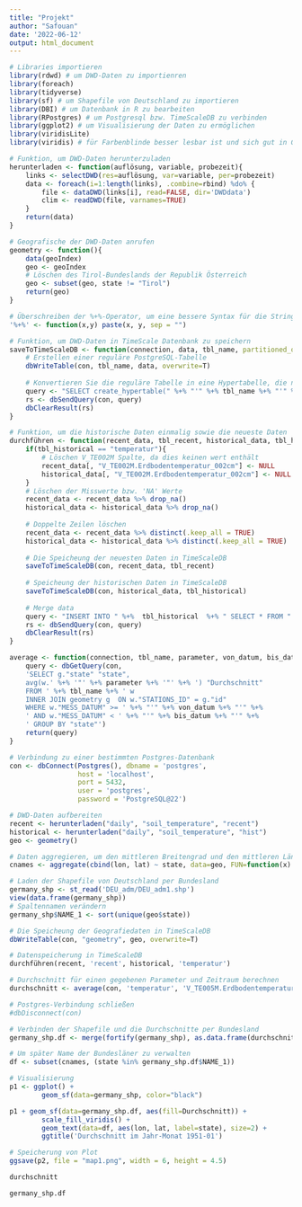 ```yaml
---
title: "Projekt"
author: "Safouan"
date: '2022-06-12'
output: html_document
---
```


```r
# Libraries importieren
library(rdwd) # um DWD-Daten zu importienren
library(foreach)
library(tidyverse)
library(sf) # um Shapefile von Deutschland zu importieren
library(DBI) # um Datenbank in R zu bearbeiten
library(RPostgres) # um Postgresql bzw. TimeScaleDB zu verbinden
library(ggplot2) # um Visualisierung der Daten zu ermöglichen
library(viridisLite)
library(viridis) # für Farbenblinde besser lesbar ist und sich gut in Graustufen drucken lässt

# Funktion, um DWD-Daten herunterzuladen
herunterladen <- function(auflösung, variable, probezeit){
    links <- selectDWD(res=auflösung, var=variable, per=probezeit)
    data <- foreach(i=1:length(links), .combine=rbind) %do% {
        file <- dataDWD(links[i], read=FALSE, dir='DWDdata')
        clim <- readDWD(file, varnames=TRUE)
    }    
    return(data)
}

# Geografische der DWD-Daten anrufen
geometry <- function(){
    data(geoIndex)
    geo <- geoIndex
    # Löschen des Tirol-Bundeslands der Republik Österreich
    geo <- subset(geo, state != "Tirol") 
    return(geo)
}

# Überschreiben der %+%-Operator, um eine bessere Syntax für die String-Verkettung zu erhalten
'%+%' <- function(x,y) paste(x, y, sep = "")

# Funktion, um DWD-Daten in TimeScale Datenbank zu speichern
saveToTimeScaleDB <- function(connection, data, tbl_name, partitioned_on='MESS_DATUM') {
    # Erstellen einer reguläre PostgreSQL-Tabelle
    dbWriteTable(con, tbl_name, data, overwrite=T)
    
    # Konvertieren Sie die reguläre Tabelle in eine Hypertabelle, die nach der Spalte MESS_DATUM partitioniert ist und deren Intervall (chunck interval) 1 Monat beträgt
    query <- "SELECT create_hypertable(" %+% "'" %+% tbl_name %+% "'" %+% ',' %+% "'" %+% partitioned_on %+% "'" %+% ',' %+% "migrate_data => true" %+% ',' %+% "chunk_time_interval => INTERVAL '1 month')"
    rs <- dbSendQuery(con, query)
    dbClearResult(rs)
}

# Funktion, um die historische Daten einmalig sowie die neueste Daten 
durchführen <- function(recent_data, tbl_recent, historical_data, tbl_historical){
    if(tbl_historical == "temperatur"){
        # Löschen V_TE002M Spalte, da dies keinen wert enthält  
        recent_data[, "V_TE002M.Erdbodentemperatur_002cm"] <- NULL
        historical_data[, "V_TE002M.Erdbodentemperatur_002cm"] <- NULL
    }
    # Löschen der Misswerte bzw. 'NA' Werte
    recent_data <- recent_data %>% drop_na()
    historical_data <- historical_data %>% drop_na()
    
    # Doppelte Zeilen löschen
    recent_data <- recent_data %>% distinct(.keep_all = TRUE)
    historical_data <- historical_data %>% distinct(.keep_all = TRUE)
    
    # Die Speicheung der neuesten Daten in TimeScaleDB  
    saveToTimeScaleDB(con, recent_data, tbl_recent)
    
    # Speicheung der historischen Daten in TimeScaleDB
    saveToTimeScaleDB(con, historical_data, tbl_historical)
    
    # Merge data
    query <- "INSERT INTO " %+%  tbl_historical  %+% " SELECT * FROM "  %+% tbl_recent
    rs <- dbSendQuery(con, query)
    dbClearResult(rs)
}

average <- function(connection, tbl_name, parameter, von_datum, bis_datum){
    query <- dbGetQuery(con, 
    'SELECT g."state" "state", 
    avg(w.' %+% '"' %+% parameter %+% '"' %+% ') "Durchschnitt" 
    FROM ' %+% tbl_name %+% ' w
    INNER JOIN geometry g  ON w."STATIONS_ID" = g."id" 
    WHERE w."MESS_DATUM" >= ' %+% "'" %+% von_datum %+% "'" %+%
    ' AND w."MESS_DATUM" < ' %+% "'" %+% bis_datum %+% "'" %+%
    ' GROUP BY "state"')
    return(query)
}

# Verbindung zu einer bestimmten Postgres-Datenbank
con <- dbConnect(Postgres(), dbname = 'postgres', 
                 host = 'localhost',
                 port = 5432,
                 user = 'postgres',
                 password = 'PostgreSQL@22')

# DWD-Daten aufbereiten
recent <- herunterladen("daily", "soil_temperature", "recent")
historical <- herunterladen("daily", "soil_temperature", "hist")
geo <- geometry()

# Daten aggregieren, um den mittleren Breitengrad und den mittleren Längengrad für jeden Bundesland zu ermitteln
cnames <- aggregate(cbind(lon, lat) ~ state, data=geo, FUN=function(x) mean(range(x)))

# Laden der Shapefile von Deutschland per Bundesland
germany_shp <- st_read('DEU_adm/DEU_adm1.shp')
view(data.frame(germany_shp))
# Spaltennamen verändern
germany_shp$NAME_1 <- sort(unique(geo$state))

# Die Speicheung der Geografiedaten in TimeScaleDB  
dbWriteTable(con, "geometry", geo, overwrite=T)

# Datenspeicherung in TimeScaleDB
durchführen(recent, 'recent', historical, 'temperatur')

# Durchschnitt für einen gegebenen Parameter und Zeitraum berechnen
durchschnitt <- average(con, 'temperatur', 'V_TE005M.Erdbodentemperatur_005cm', '1951-04-01', '1951-05-01')

# Postgres-Verbindung schließen
#dbDisconnect(con)

# Verbinden der Shapefile und die Durchschnitte per Bundesland
germany_shp.df <- merge(fortify(germany_shp), as.data.frame(durchschnitt), by.x="NAME_1", by.y="state")

# Um später Name der Bundesläner zu verwalten
df <- subset(cnames, (state %in% germany_shp.df$NAME_1))

# Visualisierung
p1 <- ggplot() + 
        geom_sf(data=germany_shp, color="black")

p1 + geom_sf(data=germany_shp.df, aes(fill=Durchschnitt)) +
        scale_fill_viridis() +
        geom_text(data=df, aes(lon, lat, label=state), size=2) +
        ggtitle('Durchschnitt im Jahr-Monat 1951-01') 

# Speicherung von Plot
ggsave(p2, file = "map1.png", width = 6, height = 4.5)

durchschnitt

germany_shp.df

```